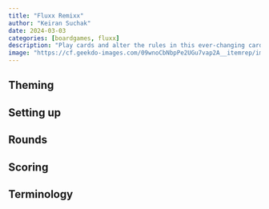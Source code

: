 ```yaml
---
title: "Fluxx Remixx"
author: "Keiran Suchak"
date: 2024-03-03
categories: [boardgames, fluxx]
description: "Play cards and alter the rules in this ever-changing card game!"
image: "https://cf.geekdo-images.com/09wnoCbNbpPe2UGu7vap2A__itemrep/img/6jjZ1H58ApzLqGD7niw7OMDAYGs=/fit-in/246x300/filters:strip_icc()/pic6494288.jpg"
---
```


## Theming

## Setting up

## Rounds

## Scoring

## Terminology


